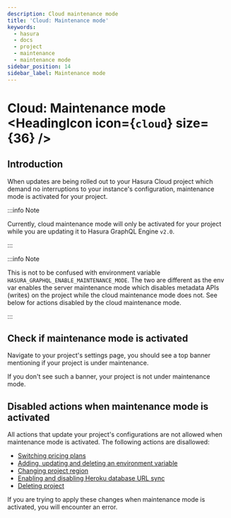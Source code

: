 ```yaml
---
description: Cloud maintenance mode
title: 'Cloud: Maintenance mode'
keywords:
  - hasura
  - docs
  - project
  - maintenance
  - maintenance mode
sidebar_position: 14
sidebar_label: Maintenance mode
---
```



# Cloud: Maintenance mode <HeadingIcon icon={`cloud`} size={36} />

## Introduction

When updates are being rolled out to your Hasura Cloud project which demand no interruptions to your instance's
configuration, maintenance mode is activated for your project.

:::info Note

Currently, cloud maintenance mode will only be activated for your project while you are updating it to Hasura GraphQL
Engine `v2.0`.

:::

:::info Note

This is not to be confused with environment variable `HASURA_GRAPHQL_ENABLE_MAINTENANCE_MODE`. The two are different as
the env var enables the server maintenance mode which disables metadata APIs (writes) on the project while the cloud
maintenance mode does not. See below for actions disabled by the cloud maintenance mode.

:::

## Check if maintenance mode is activated

Navigate to your project's settings page, you should see a top banner mentioning if your project is under maintenance.

<Thumbnail src='/img/projects/maintenance-mode.png' alt='Project with maintenance mode activated' />

If you don't see such a banner, your project is not under maintenance mode.

## Disabled actions when maintenance mode is activated

All actions that update your project's configurations are not allowed when maintenance mode is activated. The following
actions are disallowed:

- [Switching pricing plans](/projects/pricing.mdx)
- [Adding, updating and deleting an environment variable](/projects/env-vars.mdx)
- [Changing project region](/projects/regions.mdx)
- [Enabling and disabling Heroku database URL sync](/projects/heroku-url-sync.mdx)
- [Deleting project](/projects/delete.mdx)

If you are trying to apply these changes when maintenance mode is activated, you will encounter an error.
